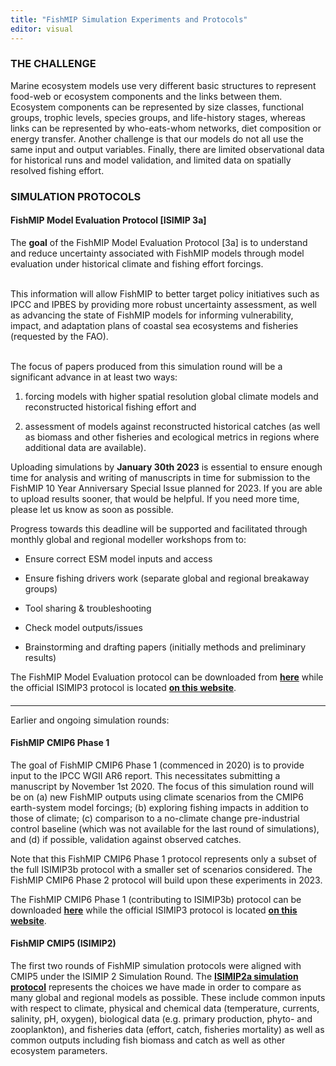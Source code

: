 ```yaml
---
title: "FishMIP Simulation Experiments and Protocols"
editor: visual
---
```


### THE CHALLENGE

Marine ecosystem models use very different basic structures to represent food-web or ecosystem components and the links between them. Ecosystem components can be represented by size classes, functional groups, trophic levels, species groups, and life-history stages, whereas links can be represented by who-eats-whom networks, diet composition or energy transfer. Another challenge is that our models do not all use the same input and output variables. Finally, there are limited observational data for historical runs and model validation, and limited data on spatially resolved fishing effort.

### SIMULATION PROTOCOLS

#### **FishMIP Model Evaluation Protocol \[ISIMIP 3a\]**

The **goal** of the FishMIP Model Evaluation Protocol \[3a\] is to understand and reduce uncertainty associated with FishMIP models through model evaluation under historical climate and fishing effort forcings.

\
This information will allow FishMIP to better target policy initiatives such as IPCC and IPBES by providing more robust uncertainty assessment, as well as advancing the state of FishMIP models for informing vulnerability, impact, and adaptation plans of coastal sea ecosystems and fisheries (requested by the FAO).

\
The focus of papers produced from this simulation round will be a significant advance in at least two ways:

1.  forcing models with higher spatial resolution global climate models and reconstructed historical fishing effort and

2.  assessment of models against reconstructed historical catches (as well as biomass and other fisheries and ecological metrics in regions where additional data are available).

Uploading simulations by **January 30th 2023** is essential to ensure enough time for analysis and writing of manuscripts in time for submission to the FishMIP 10 Year Anniversary Special Issue planned for 2023. If you are able to upload results sooner, that would be helpful. If you need more time, please let us know as soon as possible.

Progress towards this deadline will be supported and facilitated through monthly global and regional modeller workshops from to:

-   Ensure correct ESM model inputs and access

-   Ensure fishing drivers work (separate global and regional breakaway groups)

-   Tool sharing & troubleshooting

-   Check model outputs/issues

-   Brainstorming and drafting papers (initially methods and preliminary results)

The FishMIP Model Evaluation protocol can be downloaded from [**here**](https://github.com/Fish-MIP/FishMIP_2022_3a_Protocol) while the official ISIMIP3 protocol is located [**on this website**](https://protocol.isimip.org/#ISIMIP3a/marine-fishery_global/marine-fishery_regional).

#### 

------------------------------------------------------------------------

Earlier and ongoing simulation rounds:

#### **FishMIP CMIP6 Phase 1** 

The goal of FishMIP CMIP6 Phase 1 (commenced in 2020) is to provide input to the IPCC WGII AR6 report. This necessitates submitting a manuscript by November 1st 2020. The focus of this simulation round will be on (a) new FishMIP outputs using climate scenarios from the CMIP6 earth-system model forcings; (b) exploring fishing impacts in addition to those of climate; (c) comparison to a no-climate change pre-industrial control baseline (which was not available for the last round of simulations), and (d) if possible, validation against observed catches.

Note that this FishMIP CMIP6 Phase 1 protocol represents only a subset of the full ISIMIP3b protocol with a smaller set of scenarios considered. The FishMIP CMIP6 Phase 2 protocol will build upon these experiments in 2023.

The FishMIP CMIP6 Phase 1 (contributing to ISIMIP3b) protocol can be downloaded [**here**](https://www.isimip.org/documents/483/FishMIP_Phase1_2020_CMIP6_runs_protocol_v1.0.pdf) while the official ISIMIP3 protocol is located [**on this website**](https://protocol.isimip.org/).

#### **FishMIP CMIP5 (ISIMIP2)**

The first two rounds of FishMIP simulation protocols were aligned with CMIP5 under the ISIMIP 2 Simulation Round. The [**ISIMIP2a simulation protocol**](https://www.isimip.org/protocol/2a) represents the choices we have made in order to compare as many global and regional models as possible. These include common inputs with respect to climate, physical and chemical data (temperature, currents, salinity, pH, oxygen), biological data (e.g. primary production, phyto- and zooplankton), and fisheries data (effort, catch, fisheries mortality) as well as common outputs including fish biomass and catch as well as other ecosystem parameters.
